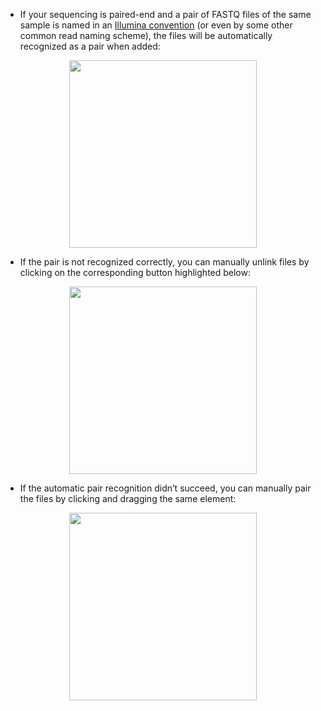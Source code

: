 - If your sequencing is paired-end and a pair of FASTQ files of the same sample is named in an [Illumina convention](https://support.illumina.com/help/BaseSpace_OLH_009008/Content/Source/Informatics/BS/NamingConvention_FASTQ-files-swBS.htm) (or even by some other common read naming scheme), the files will be automatically recognized as a pair when added:

<p align="center">
<img src={require('/img/eng/4-14-pair.png').default} width="300"/>
</p>

- If the pair is not recognized correctly, you can manually unlink files by clicking on the corresponding button highlighted below:

<p align="center">
<img src={require('/img/eng/5-15-unpair.png').default} width="300"/>
</p>

- If the automatic pair recognition didn’t succeed, you can manually pair the files by clicking and dragging the same element:

<p align="center">
<img src={require('/img/eng/6-16-force-pair.png').default} width="300"/>
</p>